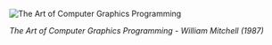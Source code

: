 ![The Art of Computer Graphics Programming](/images/week01/mitchell.jpg)

_The Art of Computer Graphics Programming - William Mitchell (1987)_
